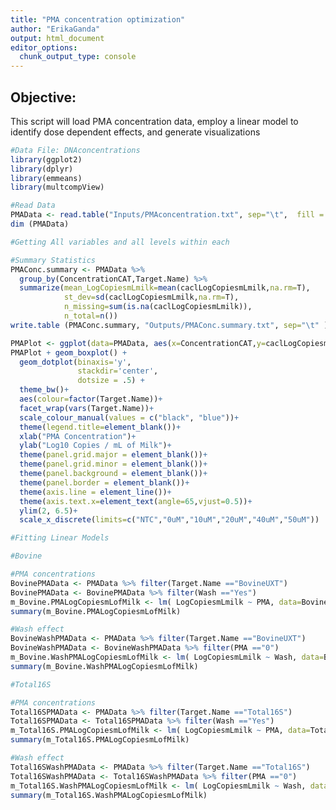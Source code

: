 ```yaml
---
title: "PMA concentration optimization"
author: "ErikaGanda"
output: html_document
editor_options: 
  chunk_output_type: console
---
```


## Objective:
This script will load PMA concentration data, employ a linear model to identify dose dependent effects, and generate visualizations

```r
#Data File: DNAconcentrations
library(ggplot2)
library(dplyr)
library(emmeans)
library(multcompView)

#Read Data
PMAData <- read.table("Inputs/PMAconcentration.txt", sep="\t",  fill = TRUE, header=TRUE)
dim (PMAData)

#Getting All variables and all levels within each

#Summary Statistics
PMAConc.summary <- PMAData %>%
  group_by(ConcentrationCAT,Target.Name) %>%
  summarize(mean_LogCopiesmLmilk=mean(caclLogCopiesmLmilk,na.rm=T),
            st_dev=sd(caclLogCopiesmLmilk,na.rm=T),
            n_missing=sum(is.na(caclLogCopiesmLmilk)),
            n_total=n())
write.table (PMAConc.summary, "Outputs/PMAConc.summary.txt", sep="\t" ) 

PMAPlot <- ggplot(data=PMAData, aes(x=ConcentrationCAT,y=caclLogCopiesmLmilk))
PMAPlot + geom_boxplot() + 
  geom_dotplot(binaxis='y', 
               stackdir='center', 
               dotsize = .5) +
  theme_bw()+
  aes(colour=factor(Target.Name))+
  facet_wrap(vars(Target.Name))+
  scale_colour_manual(values = c("black", "blue"))+
  theme(legend.title=element_blank())+
  xlab("PMA Concentration")+
  ylab("Log10 Copies / mL of Milk")+
  theme(panel.grid.major = element_blank())+
  theme(panel.grid.minor = element_blank())+
  theme(panel.background = element_blank())+
  theme(panel.border = element_blank())+
  theme(axis.line = element_line())+
  theme(axis.text.x=element_text(angle=65,vjust=0.5))+
  ylim(2, 6.5)+
  scale_x_discrete(limits=c("NTC","0uM","10uM","20uM","40uM","50uM"))

#Fitting Linear Models

#Bovine

#PMA concentrations
BovinePMAData <- PMAData %>% filter(Target.Name =="BovineUXT")
BovinePMAData <- BovinePMAData %>% filter(Wash =="Yes")
m_Bovine.PMALogCopiesmLofMilk <- lm( LogCopiesmLmilk ~ PMA, data=BovinePMAData )
summary(m_Bovine.PMALogCopiesmLofMilk)

#Wash effect
BovineWashPMAData <- PMAData %>% filter(Target.Name =="BovineUXT")
BovineWashPMAData <- BovineWashPMAData %>% filter(PMA =="0")
m_Bovine.WashPMALogCopiesmLofMilk <- lm( LogCopiesmLmilk ~ Wash, data=BovineWashPMAData )
summary(m_Bovine.WashPMALogCopiesmLofMilk)

#Total16S

#PMA concentrations
Total16SPMAData <- PMAData %>% filter(Target.Name =="Total16S")
Total16SPMAData <- Total16SPMAData %>% filter(Wash =="Yes")
m_Total16S.PMALogCopiesmLofMilk <- lm( LogCopiesmLmilk ~ PMA, data=Total16SPMAData )
summary(m_Total16S.PMALogCopiesmLofMilk)

#Wash effect
Total16SWashPMAData <- PMAData %>% filter(Target.Name =="Total16S")
Total16SWashPMAData <- Total16SWashPMAData %>% filter(PMA =="0")
m_Total16S.WashPMALogCopiesmLofMilk <- lm( LogCopiesmLmilk ~ Wash, data=Total16SWashPMAData )
summary(m_Total16S.WashPMALogCopiesmLofMilk)

```